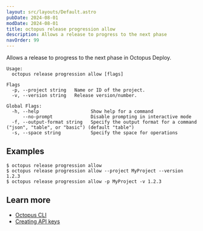 ```yaml
---
layout: src/layouts/Default.astro
pubDate: 2024-08-01
modDate: 2024-08-01
title: octopus release progression allow
description: Allows a release to progress to the next phase
navOrder: 99
---
```


Allows a release to progress to the next phase in Octopus Deploy.

```
Usage:
  octopus release progression allow [flags]

Flags
  -p, --project string   Name or ID of the project.
  -v, --version string   Release version/number.

Global Flags:
  -h, --help                   Show help for a command
      --no-prompt              Disable prompting in interactive mode
  -f, --output-format string   Specify the output format for a command ("json", "table", or "basic") (default "table")
  -s, --space string           Specify the space for operations

```

## Examples

<SamplesInstance />

```
$ octopus release progression allow
$ octopus release progression allow --project MyProject --version 1.2.3
$ octopus release progression allow -p MyProject -v 1.2.3
```

## Learn more

- [Octopus CLI](/docs/octopus-rest-api/cli)
- [Creating API keys](/docs/octopus-rest-api/how-to-create-an-api-key)
